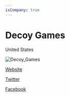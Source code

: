 ```yaml
---
isCompany: true
---
```


# Decoy Games

<Location>

United States

</Location>

![Decoy_Games](./images/Decoy_Games_v1.png)

<Website>

[Website](http://www.decoygames.com)

[Twitter](https://twitter.com/DecoyGames)

[Facebook](https://www.facebook.com/decoygames)

</Website>
